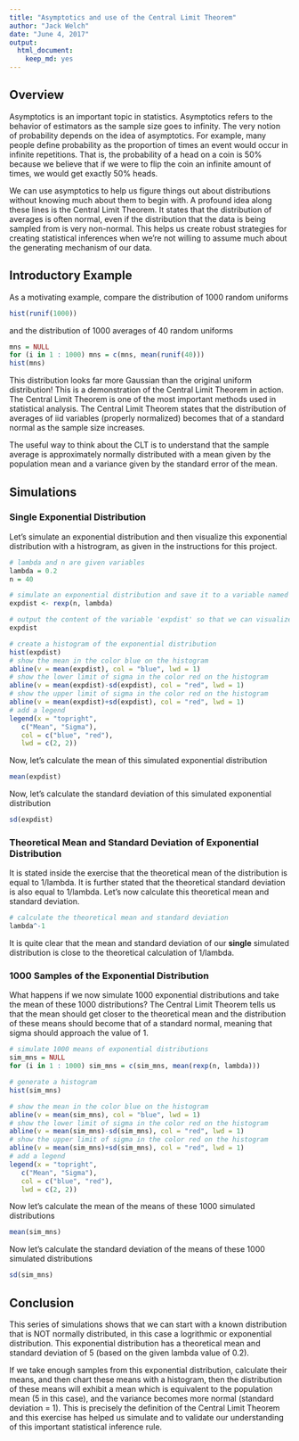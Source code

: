 ```yaml
---
title: "Asymptotics and use of the Central Limit Theorem"
author: "Jack Welch"
date: "June 4, 2017"
output:
  html_document:
    keep_md: yes
---
```


## Overview
Asymptotics is an important topic in statistics. Asymptotics refers to the behavior of estimators as the sample size goes to infinity. The very notion of probability depends on the idea of asymptotics. For example, many people define probability as the proportion of times an event would occur in infinite repetitions. That is, the probability of a head on a coin is 50% because we believe that if we were to flip the coin an infinite amount of times, we would get exactly 50% heads.

We can use asymptotics to help us figure things out about distributions without knowing much about them to begin with. A profound idea along these lines is the Central Limit Theorem. It states that the distribution of averages is often normal, even if the distribution that the data is being sampled from is very non-normal. This helps us create robust strategies for creating statistical inferences when we're not willing to assume much about the generating mechanism of our data.

## Introductory Example

As a motivating example, compare the distribution of 1000 random uniforms

```r
hist(runif(1000))
```

and the distribution of 1000 averages of 40 random uniforms

```r
mns = NULL
for (i in 1 : 1000) mns = c(mns, mean(runif(40)))
hist(mns)
```

This distribution looks far more Gaussian than the original uniform distribution!  This is a demonstration of the Central Limit Theorem in action.  The Central Limit Theorem is one of the most important methods used in statistical analysis.  The Central Limit Theorem states that the distribution of averages of iid variables (properly normalized) becomes that of a standard normal as the sample size increases.

The useful way to think about the CLT is to understand that the sample average is approximately normally distributed with a mean given by the population mean and a variance given by the standard error of the mean.

## Simulations

### Single Exponential Distribution

Let's simulate an exponential distribution and then visualize this exponential distribution with a histrogram, as given in the instructions for this project.

```r
# lambda and n are given variables
lambda = 0.2
n = 40

# simulate an exponential distribution and save it to a variable named 'expdist'
expdist <- rexp(n, lambda)

# output the content of the variable 'expdist' so that we can visualize the contents
expdist

# create a histogram of the exponential distribution
hist(expdist)
# show the mean in the color blue on the histogram
abline(v = mean(expdist), col = "blue", lwd = 1)
# show the lower limit of sigma in the color red on the histogram
abline(v = mean(expdist)-sd(expdist), col = "red", lwd = 1)
# show the upper limit of sigma in the color red on the histogram
abline(v = mean(expdist)+sd(expdist), col = "red", lwd = 1)
# add a legend
legend(x = "topright", 
   c("Mean", "Sigma"),
   col = c("blue", "red"),
   lwd = c(2, 2))

```

Now, let's calculate the mean of this simulated exponential distribution

```r
mean(expdist)
```

Now, let's calculate the standard deviation of this simulated exponential distribution

```r
sd(expdist)
```

### Theoretical Mean and Standard Deviation of Exponential Distribution

It is stated inside the exercise that the theoretical mean of the distribution is equal to 1/lambda.  It is further stated that the theoretical standard deviation is also equal to 1/lambda. Let's now calculate this theoretical mean and standard deviation.

```r
# calculate the theoretical mean and standard deviation
lambda^-1
```

It is quite clear that the mean and standard deviation of our **single** simulated distribution is close to the theoretical calculation of 1/lambda.

### 1000 Samples of the Exponential Distribution

What happens if we now simulate 1000 exponential distributions and take the mean of these 1000 distributions?  The Central Limit Theorem tells us that the mean should get closer to the theoretical mean and the distribution of these means should become that of a standard normal, meaning that sigma should approach the value of 1.

```r
# simulate 1000 means of exponential distributions
sim_mns = NULL
for (i in 1 : 1000) sim_mns = c(sim_mns, mean(rexp(n, lambda)))

# generate a histogram
hist(sim_mns)

# show the mean in the color blue on the histogram
abline(v = mean(sim_mns), col = "blue", lwd = 1)
# show the lower limit of sigma in the color red on the histogram
abline(v = mean(sim_mns)-sd(sim_mns), col = "red", lwd = 1)
# show the upper limit of sigma in the color red on the histogram
abline(v = mean(sim_mns)+sd(sim_mns), col = "red", lwd = 1)
# add a legend
legend(x = "topright", 
   c("Mean", "Sigma"),
   col = c("blue", "red"),
   lwd = c(2, 2))

```

Now let's calculate the mean of the means of these 1000 simulated distributions

```r
mean(sim_mns)
```

Now let's calculate the standard deviation of the means of these 1000 simulated distributions

```r
sd(sim_mns)
```

## Conclusion

This series of simulations shows that we can start with a known distribution that is NOT normally distributed, in this case a logrithmic or exponential distribution.  This exponential distribution has a theoretical mean and standard deviation of 5 (based on the given lambda value of 0.2).

If we take enough samples from this exponential distribution, calculate their means, and then chart these means with a histogram, then the distribution of these means will exhibit a mean which is equivalent to the population mean (5 in this case), and the variance becomes more normal (standard deviation = 1).  This is precisely the definition of the Central Limit Theorem and this exercise has helped us simulate and to validate our understanding of this important statistical inference rule.







